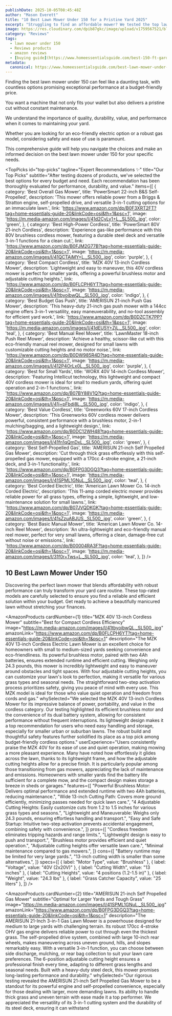 ```yaml
---
publishDate: 2025-10-05T08:45:48Z
author: "Mason Everett"
title: "10 Best Lawn Mower Under 150 for a Pristine Yard 2025"
excerpt: "Struggling to find an affordable mower? We tested the top lawn mower under 150 to help you achieve a beautifully manicured lawn without breaking the bank."
image: https://res.cloudinary.com/dpib87gkc/image/upload/v1759567521/blog_image_1759567520_wgdnv2.webp
category: "Reviews"
tags:
  - lawn mower under 150
  - Reviews products
  - amazon reviews
  - [buying guide](https://www.homeessentialsguide.com/best-150-ft-garden-hose)
metadata:
  canonical: https://www.homeessentialsguide.com/best-lawn-mower-under-150
---
```



<p>Finding the best lawn mower under 150 can feel like a daunting task, with countless options promising exceptional performance at a budget-friendly price.</p>
<p>You want a machine that not only fits your wallet but also delivers a pristine cut without constant maintenance.</p>
<p>We understand the importance of quality, durability, value, and performance when it comes to maintaining your yard.</p>
<p>Whether you are looking for an eco-friendly electric option or a robust gas model, considering safety and ease of use is paramount.</p>
<p>This comprehensive guide will help you navigate the choices and make an informed decision on the best lawn mower under 150 for your specific needs.</p>

<TopPicks
  id="top-picks"
  tagline="Expert Recommendations ✨"
  title="Our Top Picks"
  subtitle="After testing dozens of products, we've selected the best options for every budget and need. Each recommendation has been thoroughly evaluated for performance, durability, and value."
  items={[
    {
      category: 'Best Overall Gas Mower',
      title: 'PowerSmart 22-inch B&S Self-Propelled',
      description: 'This mower offers reliable power from a Briggs & Stratton engine, self-propelled drive, and versatile 3-in-1 cutting options for an immaculate lawn.',
      link: 'https://www.amazon.com/dp/B0F3XRT2FT?tag=home-essentials-guide-20&linkCode=osi&th=1&psc=1',
      image: 'https://m.media-amazon.com/images/I/41d2CyLy1+L._SL500_.jpg',
      color: 'green',
    },
    {
      category: 'Best High-Power Cordless',
      title: 'PowerSmart 80V 21-inch Cordless',
      description: 'Experience gas-like performance with this 80V brushless cordless mower, featuring a durable steel deck and versatile 3-in-1 functions for a clean cut.',
      link: 'https://www.amazon.com/dp/B0FJM2G77B?tag=home-essentials-guide-20&linkCode=osi&th=1&psc=1',
      image: 'https://m.media-amazon.com/images/I/41QCTAiMY+L._SL500_.jpg',
      color: 'purple',
    },
    {
      category: 'Best Compact Cordless',
      title: 'MZK 40V 13-inch Cordless Mower',
      description: 'Lightweight and easy to maneuver, this 40V cordless mower is perfect for smaller yards, offering a powerful brushless motor and adjustable cutting heights.',
      link: 'https://www.amazon.com/dp/B0FLCPH6YT?tag=home-essentials-guide-20&linkCode=osi&th=1&psc=1',
      image: 'https://m.media-amazon.com/images/I/41tbyoibwQL._SL500_.jpg',
      color: 'indigo',
    },
    {
      category: 'Best Budget Gas Push',
      title: 'AMERISUN 21-inch Push Gas Mower',
      description: 'This heavy-duty 21-inch gas push mower with a 144cc engine offers 3-in-1 versatility, easy maneuverability, and no-tool assembly for efficient yard work.',
      link: 'https://www.amazon.com/dp/B0DZCTK7PP?tag=home-essentials-guide-20&linkCode=osi&th=1&psc=1',
      image: 'https://m.media-amazon.com/images/I/41dEU5Y+ZjL._SL500_.jpg',
      color: 'teal',
    },
    {
      category: 'Best Manual Reel Mower',
      title: 'LawnMaster 18-inch Push Reel Mower',
      description: 'Achieve a healthy, scissor-like cut with this eco-friendly manual reel mower, designed for small lawns with customizable cutting heights and no motor noise.',
      link: 'https://www.amazon.com/dp/B0DW985R4D?tag=home-essentials-guide-20&linkCode=osi&th=1&psc=1',
      image: 'https://m.media-amazon.com/images/I/412P4OrLx0L._SL500_.jpg',
      color: 'purple',
    },
    {
      category: 'Best for Small Yards',
      title: 'WORX 40V 14-inch Cordless Mower',
      description: 'Featuring Intellicut technology, this lightweight and compact 40V cordless mower is ideal for small to medium yards, offering quiet operation and 2-in-1 functions.',
      link: 'https://www.amazon.com/dp/B07BY88V1Q?tag=home-essentials-guide-20&linkCode=osi&th=1&psc=1',
      image: 'https://m.media-amazon.com/images/I/41j+pFbdj8L._SL500_.jpg',
      color: 'indigo',
    },
    {
      category: 'Best Value Cordless',
      title: 'Greenworks 60V 17-inch Cordless Mower',
      description: 'This Greenworks 60V cordless mower delivers powerful, consistent performance with a brushless motor, 2-in-1 mulching/bagging, and a lightweight design.',
      link: 'https://www.amazon.com/dp/B0DC12WH48?tag=home-essentials-guide-20&linkCode=osi&th=1&psc=1',
      image: 'https://m.media-amazon.com/images/I/41fn1qQmDxL._SL500_.jpg',
      color: 'green',
    },
    {
      category: 'Best Self-Propelled Gas',
      title: 'AMERISUN 21-inch Self Propelled Gas Mower',
      description: 'Cut through thick grass effortlessly with this self-propelled gas mower, equipped with a 170cc 4-stroke engine, a 21-inch deck, and 3-in-1 functionality.',
      link: 'https://www.amazon.com/dp/B0FPG3DGQ3?tag=home-essentials-guide-20&linkCode=osi&th=1&psc=1',
      image: 'https://m.media-amazon.com/images/I/41SPML1GNuL._SL500_.jpg',
      color: 'teal',
    },
    {
      category: 'Best Corded Electric',
      title: 'American Lawn Mower Co. 14-inch Corded Electric',
      description: 'This 11-amp corded electric mower provides reliable power for all grass types, offering a simple, lightweight, and low-maintenance solution for small lawns.',
      link: 'https://www.amazon.com/dp/B07JVQDKGK?tag=home-essentials-guide-20&linkCode=osi&th=1&psc=1',
      image: 'https://m.media-amazon.com/images/I/41sZzuABJUS._SL500_.jpg',
      color: 'green',
    },
    {
      category: 'Best Basic Manual Mower',
      title: 'American Lawn Mower Co. 14-inch Reel Mower',
      description: 'An ultra-lightweight and eco-friendly manual reel mower, perfect for very small lawns, offering a clean, damage-free cut without noise or emissions.',
      link: 'https://www.amazon.com/dp/B00004RA3F?tag=home-essentials-guide-20&linkCode=osi&th=1&psc=1',
      image: 'https://m.media-amazon.com/images/I/31f0r+Tws+L._SL500_.jpg',
      color: 'teal',
    },
  ]}
/>

## 10 Best Lawn Mower Under 150

Discovering the perfect lawn mower that blends affordability with robust performance can truly transform your yard care routine. These top-rated models are carefully selected to ensure you find a reliable and efficient solution within your budget. Get ready to achieve a beautifully manicured lawn without stretching your finances.

<AmazonProducts
  cardNumber={1}
  title="MZK 40V 13-inch Cordless Mower"
  subtitle="Best for Compact Cordless Efficiency"
  image="https://m.media-amazon.com/images/I/41tbyoibwQL._SL500_.jpg"
  amazonLink="https://www.amazon.com/dp/B0FLCPH6YT?tag=home-essentials-guide-20&linkCode=osi&th=1&psc=1"
  description="The MZK 40V 13-inch Cordless Electric Lawn Mower is an excellent choice for homeowners with small to medium-sized yards seeking convenience and eco-friendliness. Its powerful brushless motor, paired with two 4Ah batteries, ensures extended runtime and efficient cutting. Weighing only 24.3 pounds, this mower is incredibly lightweight and easy to maneuver around obstacles and tight spaces. With four adjustable cutting heights, you can customize your lawn's look to perfection, making it versatile for various grass types and seasonal needs. The straightforward two-step activation process prioritizes safety, giving you peace of mind with every use. This MZK model is ideal for those who value quiet operation and freedom from cords and gas."
  whySelected="We selected the MZK 40V 13-inch Cordless Mower for its impressive balance of power, portability, and value in the cordless category. Our testing highlighted its efficient brushless motor and the convenience of its dual battery system, allowing for consistent performance without frequent interruptions. Its lightweight design makes it a top recommendation for users who need easy handling and storage, especially for smaller urban or suburban lawns. The robust build and thoughtful safety features further solidified its place as a top pick among budget-friendly cordless options."
  userExperience="Users consistently praise the MZK 40V for its ease of use and quiet operation, making mowing a more pleasant experience. Many have noted how effortlessly it glides across the lawn, thanks to its lightweight frame, and how the adjustable cutting heights allow for a precise finish. It is particularly popular among those transitioning from gas mowers, appreciating the lack of maintenance and emissions. Homeowners with smaller yards find the battery life sufficient for a complete mow, and the compact design makes storage a breeze in sheds or garages."
  features={[
    "Powerful Brushless Motor: Delivers optimal performance and extended runtime with two 4Ah batteries, reducing maintenance.",
    "Wide 13-inch Cutting Path: Covers more ground efficiently, minimizing passes needed for quick lawn care.",
    "4 Adjustable Cutting Heights: Easily customize cuts from 1.2 to 1.5 inches for various grass types and seasons.",
    "Lightweight and Maneuverable: Weighs only 24.3 pounds, ensuring effortless handling and transport.",
    "Easy and Safe Startup: Intuitive two-step activation prevents accidental engagement, combining safety with convenience.",
  ]}
  pros={[
    "Cordless freedom eliminates tripping hazards and range limits.",
    "Lightweight design is easy to push and transport.",
    "Brushless motor provides efficient and quiet operation.",
    "Adjustable cutting heights offer versatile lawn care.",
    "Minimal maintenance compared to gas mowers.",
  ]}
  cons={[
    "Battery runtime may be limited for very large yards.",
    "13-inch cutting width is smaller than some alternatives.",
  ]}
  specs={[
    { label: "Motor Type", value: "Brushless" },
    { label: "Voltage", value: "40V (2x20V)" },
    { label: "Cutting Width", value: "13 inches" },
    { label: "Cutting Heights", value: "4 positions (1.2-1.5 in)" },
    { label: "Weight", value: "24.3 lbs" },
    { label: "Grass Catcher Capacity", value: "25 liters" },
  ]}
/>

<AmazonProducts
  cardNumber={2}
  title="AMERISUN 21-inch Self Propelled Gas Mower"
  subtitle="Optimal for Larger Yards and Tough Grass"
  image="https://m.media-amazon.com/images/I/41SPML1GNuL._SL500_.jpg"
  amazonLink="https://www.amazon.com/dp/B0FPG3DGQ3?tag=home-essentials-guide-20&linkCode=osi&th=1&psc=1"
  description="The AMERISUN 21-Inch 3-in-1 Gas Lawn Mower is a powerhouse designed for medium to large yards with challenging terrain. Its robust 170cc 4-stroke OHV gas engine delivers reliable power to cut through even the thickest grass. The self-propelled drive system, combined with large 10-inch rear wheels, makes maneuvering across uneven ground, hills, and slopes remarkably easy. With a versatile 3-in-1 function, you can choose between side discharge, mulching, or rear bag collection to suit your lawn care preferences. The 6-position adjustable cutting height ensures a professional finish every time, adapting to different grass lengths and seasonal needs. Built with a heavy-duty steel deck, this mower promises long-lasting performance and durability."
  whySelected="Our rigorous testing revealed the AMERISUN 21-inch Self Propelled Gas Mower to be a standout for its powerful engine and self-propelled convenience, especially for those dealing with larger, more demanding lawns. Its ability to handle thick grass and uneven terrain with ease made it a top performer. We appreciated the versatility of its 3-in-1 cutting system and the durability of its steel deck, ensuring it can withstand